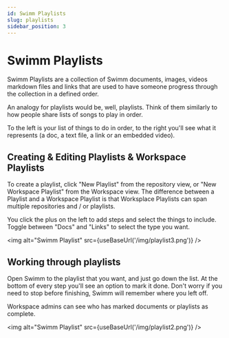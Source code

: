 ```yaml
---
id: Swimm Playlists
slug: playlists
sidebar_position: 3
---
```


# Swimm Playlists

Swimm Playlists are a collection of Swimm documents, images, videos
markdown files and links that are used to have someone progress
through the collection in a defined order. 

An analogy for playlists would be, well, playlists. Think of them 
similarly to how people share lists of songs to play in order. 

To the left is your list of things to do in order, to the right you'll
see what it represents (a doc, a text file, a link or an embedded video).


## Creating & Editing Playlists & Workspace Playlists

To create a playlist, click "New Playlist" from the repository view, or
"New Workspace Playlist" from the Workspace view. The difference between
a Playlist and a Workspace Playlist is that Worksplace Playlists can span
multiple repositories and / or playlists. 

You click the plus on the left to add steps and select the things to 
include. Toggle between "Docs" and "Links" to select the type you want.

<img alt="Swimm Playlist" src={useBaseUrl('/img/playlist3.png')} />

## Working through playlists

Open Swimm to the playlist that you want, and just go down the list. At the 
bottom of every step you'll see an option to mark it done. Don't worry if
you need to stop before finishing, Swimm will remember where you left off. 

Workspace admins can see who has marked documents or playlists as complete.

<img alt="Swimm Playlist" src={useBaseUrl('/img/playlist2.png')} />